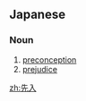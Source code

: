 ==Japanese==
{{ja-kanjitab|せん|にゅう|yomi=on}}

===Noun===
{{ja-noun|せんにゅう}}

# [[preconception]]
# [[prejudice]]

[[zh:先入]]